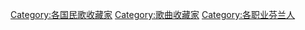 [[Category:各国民歌收藏家|Category:各国民歌收藏家]]
[[Category:歌曲收藏家|Category:歌曲收藏家]]
[[Category:各职业芬兰人|Category:各职业芬兰人]]